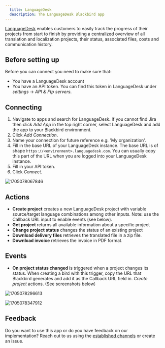 ```yaml
---
  title: LanguageDesk
  description: The LanguageDesk Blackbird app
---
```


<LinkCard title="View on Github" target="_blank" href="https://github.com/bb-io/LanguageDesk" icon="github" />

[LanguageDesk](https://www.milengo.com/languagedesk/) enables customers to easily track the progress of their projects from start to finish by providing a centralized overview of all translation and localization projects, their status, associated files, costs and communication history.

## Before setting up

Before you can connect you need to make sure that:

- You have a LanguageDesk account
- You have an API token. You can find this token in LanguageDesk under _settings_ -> _API & Ftp servers_.

## Connecting

1. Navigate to apps and search for LanguageDesk. If you cannot find Jira then click _Add App_ in the top right corner, select LanguageDesk and add the app to your Blackbird environment.
2. Click _Add Connection_.
3. Name your connection for future reference e.g. 'My organization'.
4. Fill in the base URL of your LanguageDesk instance. The base URL is of shape `https://<environment>.languagedesk.com`. You can usually copy this part of the URL when you are logged into your LanguageDesk instance.
5. Fill in your API token.
6. Click _Connect_.

![1705078067846](https://raw.githubusercontent.com/bb-io/LanguageDesk/main/image/README/1705078067846.png)

## Actions

- **Create project** creates a new LanguageDesk project with variable source/target language combinations among other inputs. Note: use the Callback URL input to enable events (see below).
- **Get project** returns all available information about a specific project
- **Change project status** changes the status of an existing project
- **Download delivery files** retrieves the translated file in a zip file.
- **Download invoice** retrieves the invoice in PDF format.

## Events

- **On project status changed** is triggered when a project changes its status. When creating a bird with this trigger, copy the URL that Blackbird generates and add it as the Callback URL field in. _Create project_ actions. (See screenshots below)

![1705078296613](https://raw.githubusercontent.com/bb-io/LanguageDesk/main/image/README/1705078296613.png)

![1705078347912](https://raw.githubusercontent.com/bb-io/LanguageDesk/main/image/README/1705078347912.png)

## Feedback

Do you want to use this app or do you have feedback on our implementation? Reach out to us using the [established channels](https://www.blackbird.io/) or create an issue.

